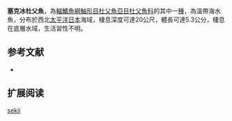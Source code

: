 {{Speciesbox
| name = 塞克冰杜父魚
| image = 
| image_width = 250px
| status = NE
| status_system = IUCN3.1
| genus = Icelus
| species = sekii
| authority = Tsuruoka, Munehara & Yabe, 2006
| synonyms = 
}}
'''塞克冰杜父魚'''，為[[輻鰭魚綱|輻鰭魚綱]][[鮋形目|鮋形目]][[杜父魚亞目|杜父魚亞目]][[杜父魚科|杜父魚科]]的其中一[[種|種]]，為溫帶海水魚，分布於西北[[太平洋|太平洋]][[日本|日本]]海域，棲息深度可達20公尺，體長可達5.3公分，棲息在底層水域，生活習性不明。

==参考文献==
*{{FishBase_species|genus=Icelus|species=sekii |year=2014|month=5}}

== 扩展阅读 ==
{{refbegin}}
{{wikispecies-inline|Icelus sekii |塞克冰杜父魚}}
{{refend}}
{{Taxonbar|from=Q1924567}}

[[Category:冰杜父魚屬|sekii]]


{{鮋形目小作品}}